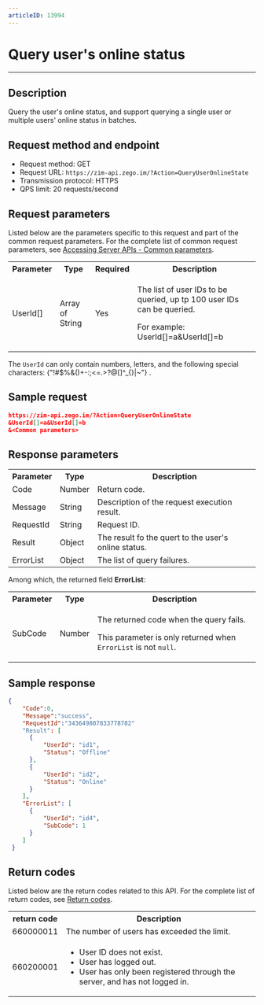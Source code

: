 ```yaml
---
articleID: 13994
---
```


# Query user's online status

- - -


## Description

Query the user's online status, and support querying a single user or multiple users' online status in batches.

## Request method and endpoint

- Request method: GET
- Request URL: `https://zim-api.zego.im/?Action=QueryUserOnlineState`
- Transmission protocol: HTTPS
- QPS limit: 20 requests/second
## Request parameters

Listed below are the parameters specific to this request and part of the common request parameters. For the complete list of common request parameters, see [Accessing Server APIs - Common parameters](../Accessing%20Server%20APIs.mdx#common-parameters).

<table>
<tbody><tr>
<th>Parameter</th>
<th>Type</th>
<th>Required</th>
<th>Description</th>
</tr>
<tr>
<td>UserId[]</td>
<td>Array of String</td>
<td>Yes</td>
<td>
<p>The list of user IDs to be queried, up tp 100 user IDs can be queried. </p><p>For example: UserId[]=a&UserId[]=b</p>
</td>
</tr>
</tbody></table>

<Note title="Note">

The `UserId` can only contain numbers, letters, and the following special characters: {"!#$%&()+-:;<=.>?@[]^_{}|~"} .

</Note>


## Sample request

```json
https://zim-api.zego.im/?Action=QueryUserOnlineState
&UserId[]=a&UserId[]=b
&<Common parameters>
```

## Response parameters

<table>

<tbody><tr>
<th>Parameter</th>
<th>Type</th>
<th>Description</th>
</tr>
<tr>
<td>Code</td>
<td>Number</td>
<td>Return code. </td>
</tr>
<tr>
<td>Message</td>
<td>String</td>
<td>Description of the request execution result. </td>
</tr>
<tr>
<td>RequestId</td>
<td>String</td>
<td>Request ID. </td>
</tr>
<tr>
<td>Result</td>
<td>Object</td>
<td>The result fo the quert to the user's online status.</td>
</tr>
<tr>
<td>ErrorList</td>
<td>Object</td>
<td>The list of query failures.</td>
</tr>
</tbody></table>

Among which, the returned field **ErrorList**:

<table>
<tbody><tr>
<th>Parameter</th>
<th>Type</th>
<th>Description</th>
</tr>
<tr>
<td>SubCode</td>
<td>Number</td>
<td><p>The returned code when the query fails. </p><p>This parameter is only returned when <code>ErrorList</code> is not <code>null</code>. </p></td>
</tr>
</tbody></table>

## Sample response 

```json
{
    "Code":0,
    "Message":"success",
    "RequestId":"343649807833778782"
    "Result": [
      {
          "UserId": "id1",
          "Status": "Offline"
      },
      {
          "UserId": "id2",
          "Status": "Online"
      }
    ],
    "ErrorList": [
      {
          "UserId": "id4",
          "SubCode": 1
      }
    ] 
 }
```


## Return codes

Listed below are the return codes related to this API. For the complete list of return codes, see [Return codes](../Return%20codes.mdx).

<table>
<tbody><tr>
<th>return code</th>
<th>Description</th>
</tr>
<tr>
<td>660000011</td>
<td>The number of users has exceeded the limit. </td>
</tr>
<tr>
<td>660200001</td>
<td><ul><li>User ID does not exist.</li><li>User has logged out.</li><li>User has only been registered through the server, and has not logged in.</li></ul></td>
</tr>
</tbody></table>
